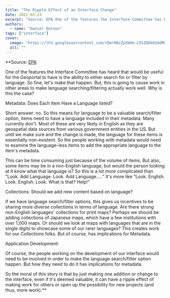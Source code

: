 ```yaml
---
title: "The Ripple Effect of an Interface Change"
date: 2022-03-23
excerpt: "Source: EPA One of the features the Interface Committee has heard that would be useful for the Geoportal to have is the ability to either search for or filter by language."
authors:
  - name: "Daniel Dotson"
tags: ["interface"]
cover:
  image: "https://lh3.googleusercontent.com/rDmrHBzZpXbHe-L55ZQUk02AdMOlCEZ_S_Kt9Pq2U2C715oQ81ke8PH0x0RdxcgAUaqqoN0mrrpoeAP-SJY0bEZMUUWwD1vd7HFpS9I3ZVx2aGtIAz3jgCda8x32ZozWKl2oMIpn"
  alt: ""
---
```


**Source: [EPA](https://www.epa.gov/sites/default/files/2019-08/documents/2012-guidelines-water-reuse.pdf)

 

One of the features the Interface Committee has heard that would be useful for the Geoportal to have is the   ability to either search for or filter by language.  So fine, let's make that happen. But, this is going to cause work in other areas to make language searching/filtering actually work well. Why is this the case?

 

 

Metadata: Does Each Item Have a Language listed?

 

Short answer: no. So this means for language to be a valuable search/filter option, items need to have a language   included in their metadata. Many currently don't.  Most of these are very likely in English as they are geospatial data sources from various government entities in the US.  But until we make sure and the change is made, the language for these items is essentially   non-existent.  So the people working with metadata would need to examine the language-less items to add the appropriate language to the item's metadata.

 

This can be time consuming just because of the volume of items. But also, some items may be in a non-English   language, but would the person looking at it know what that language is? So this is a lot more complicated than "Look. Add Language. Look. Add Language….."  It's more like "Look. English. Look. English. Look. What is that? Help!"

 

 

Collections: Should we add new content based on language?

 

If we have language search/filter options, this gives us incentives to be sharing more diverse collections   in terms of language. Are there strong non-English languages' collections for print maps? Perhaps we should be adding collections of Japanese maps, which have a few institutions with over 1,000 maps. Or should we look at maps with languages that are in the   single digits to showcase some of our rarer languages? This creates work for our Collections folks. But of course, has implications for Metadata.

 

 

Application Development:

 

Of course, the people working on the development of our interface would need to be involved in order to make   the language search/filter option happen. But how they need to do it has implications for metadata.

 

So the moral of this story is that by just making one addition or change to the interface, even if it's deemed   valuable, it can have a ripple effect of making work for others or open up the possibility for new projects (and thus, more work).**

 <br/>
